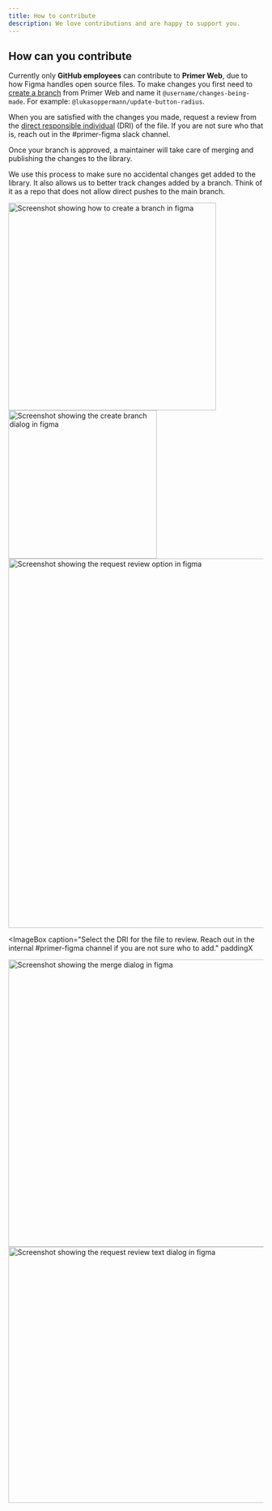 ```yaml
---
title: How to contribute
description: We love contributions and are happy to support you.
---
```



## How can you contribute

Currently only **GitHub employees** can contribute to **Primer Web**, due to how Figma handles open source files.
To make changes you first need to [create a branch](https://www.youtube.com/watch?v=tbNCGEC2G1E) from Primer Web and name it `@username/changes-being-made`.
For example: `@lukasoppermann/update-button-radius`.

When you are satisfied with the changes you made, request a review from the [direct responsible individual](https://github.com/primer/figma/blob/main/CONTRIBUTION.md#contribute-new-components-or-updates) (DRI) of the file. If you are not sure who that is, reach out in the #primer-figma slack channel.

Once your branch is approved, a maintainer will take care of merging and publishing the changes to the library.

We use this process to make sure no accidental changes get added to the library. It also allows us to better track changes added by a branch. Think of it as a repo that does not allow direct pushes to the main branch.

<ImageBox caption="Select “Create branch...” from the dropdown or via the command palette">
  <img width="410" alt="Screenshot showing how to create a branch in figma" src={createBranchImg} />
</ImageBox>

<ImageBox caption="Name your branch “@username/changes-being-made”" paddingX>
  <img width="293" alt="Screenshot showing the create branch dialog in figma" src={createBranchDialogImg} />
</ImageBox>

<ImageBox caption="When you are done request a review to get your changes merged.">
  <img width="730" alt="Screenshot showing the request review option in figma" src={requestReviewImg} />
</ImageBox>

<ImageBox
  caption="Select the DRI for the file to review. Reach out in the internal #primer-figma channel if you are not sure who to add."
  paddingX
>
  <img width="568" alt="Screenshot showing the merge dialog in figma" src={mergeDialogImg} />
</ImageBox>

<ImageBox caption="Add a detailed message describe what you changed and why." paddingX>
  <img width="506" alt="Screenshot showing the request review text dialog in figma" src={requestDialogImg} />
</ImageBox>
